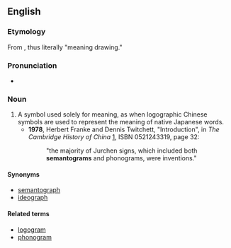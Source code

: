==English==

===Etymology===

From {{confix|semanto|gram|lang=en}}, thus literally "meaning drawing."

===Pronunciation===

* {{IPA|sɪˈmæntəɡræm|lang=en}}

===Noun===
{{en-noun}}

# A symbol used solely for meaning, as when logographic Chinese symbols are used to represent the meaning of native Japanese words.
#* '''1978''', Herbert Franke and Dennis Twitchett, "Introduction", in ''The Cambridge History of China'' [http://books.google.com/books?id=iN9Tdfdap5MC], ISBN 0521243319, page 32:
#*: "the majority of Jurchen signs, which included both '''semantograms''' and phonograms, were inventions."

====Synonyms====
* [[semantograph]]
* [[ideograph]]

====Related terms====
* [[logogram]]
* [[phonogram]]